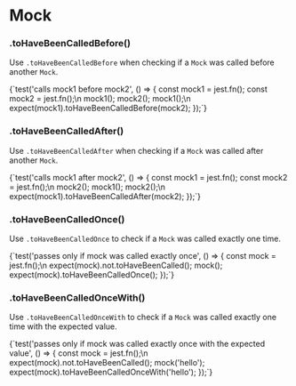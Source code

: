 
# Mock

### .toHaveBeenCalledBefore()

Use `.toHaveBeenCalledBefore` when checking if a `Mock` was called before another `Mock`.

<TestFile name="toHaveBeenCalledBefore">
  {`test('calls mock1 before mock2', () => {
  const mock1 = jest.fn();
  const mock2 = jest.fn();\n
  mock1();
  mock2();
  mock1();\n
  expect(mock1).toHaveBeenCalledBefore(mock2);
});`}

</TestFile>

### .toHaveBeenCalledAfter()

Use `.toHaveBeenCalledAfter` when checking if a `Mock` was called after another `Mock`.

<TestFile name="toHaveBeenCalledAfter">
  {`test('calls mock1 after mock2', () => {
  const mock1 = jest.fn();
  const mock2 = jest.fn();\n
  mock2();
  mock1();
  mock2();\n
  expect(mock1).toHaveBeenCalledAfter(mock2);
});`}

</TestFile>

### .toHaveBeenCalledOnce()

Use `.toHaveBeenCalledOnce` to check if a `Mock` was called exactly one time.

<TestFile name="toHaveBeenCalledOnce">
  {`test('passes only if mock was called exactly once', () => {
  const mock = jest.fn();\n
  expect(mock).not.toHaveBeenCalled();
  mock();
  expect(mock).toHaveBeenCalledOnce();
});`}

</TestFile>

### .toHaveBeenCalledOnceWith()

Use `.toHaveBeenCalledOnceWith` to check if a `Mock` was called exactly one time with the expected value.

<TestFile name="toHaveBeenCalledOnceWith">
  {`test('passes only if mock was called exactly once with the expected value', () => {
  const mock = jest.fn();\n
  expect(mock).not.toHaveBeenCalled();
  mock('hello');
  expect(mock).toHaveBeenCalledOnceWith('hello');
});`}

</TestFile>
